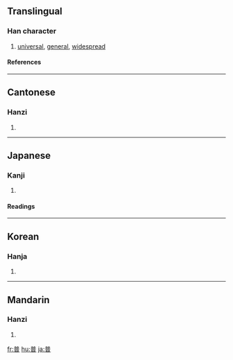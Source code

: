 ==Translingual==
===Han character===
{{Han char|rn=72|rad=日|as=08|sn=12|four=8060<sub>1</sub>|canj=廿金日 (TCA)}}
# [[universal]], [[general]], [[widespread]]
====References====
{{Han ref|kx=0496.290|dkj=13982|dj=0862.120|hdz=21521.020|uh=666E|ud=26222|bh=B4B6|bd=46262}}

----
==Cantonese==
===Hanzi===
{{yue-hanzi|jyut=|y=pou2}}
# {{defn|Cantonese}}

----
==Japanese==
===Kanji===
{{ja-kanji|grade=c|rs=日08}}
# {{defn|Japanese}} 
====Readings====
{{ja-readings|on=[[ふ]] (fu), [[ほ]] (ho)|kun=[[あまねし]] (amaneshi)}}

----
==Korean==
===Hanja===
{{ko-hanja|hangeul=보|eumhun=|rv=bo|mr=po|y=po}}
# {{defn|Korean}}

----
==Mandarin==
===Hanzi===
{{cmn-hanzi|pin=[[pǔ]] ([[pu3]])|wg=p'u<sup>3</sup>}}
# {{defn|Mandarin}}

[[fr:普]]
[[hu:普]]
[[ja:普]]